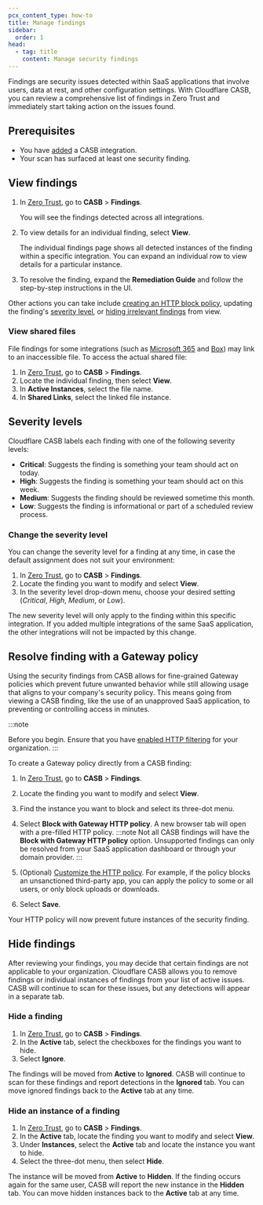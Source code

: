 ```yaml
---
pcx_content_type: how-to
title: Manage findings
sidebar:
  order: 1
head:
  - tag: title
    content: Manage security findings
---
```


Findings are security issues detected within SaaS applications that involve users, data at rest, and other configuration settings. With Cloudflare CASB, you can review a comprehensive list of findings in Zero Trust and immediately start taking action on the issues found.

## Prerequisites

- You have [added](/cloudflare-one/applications/scan-apps/#add-an-integration) a CASB integration.
- Your scan has surfaced at least one security finding.

## View findings

1. In [Zero Trust](https://one.dash.cloudflare.com), go to **CASB** > **Findings**.

   You will see the findings detected across all integrations.

2. To view details for an individual finding, select **View**.

   The individual findings page shows all detected instances of the finding within a specific integration. You can expand an individual row to view details for a particular instance.

3. To resolve the finding, expand the **Remediation Guide** and follow the step-by-step instructions in the UI.

Other actions you can take include [creating an HTTP block policy](#resolve-finding-with-a-gateway-policy), updating the finding's [severity level](#severity-levels), or [hiding irrelevant findings](#hide-findings) from view.

### View shared files

File findings for some integrations (such as [Microsoft 365](/cloudflare-one/applications/scan-apps/casb-integrations/microsoft-365/#file-sharing) and [Box](/cloudflare-one/applications/scan-apps/casb-integrations/box/#file-sharing)) may link to an inaccessible file. To access the actual shared file:

1. In [Zero Trust](https://one.dash.cloudflare.com), go to **CASB** > **Findings**.
2. Locate the individual finding, then select **View**.
3. In **Active Instances**, select the file name.
4. In **Shared Links**, select the linked file instance.

## Severity levels

Cloudflare CASB labels each finding with one of the following severity levels:

- **Critical**: Suggests the finding is something your team should act on today.
- **High**: Suggests the finding is something your team should act on this week.
- **Medium**: Suggests the finding should be reviewed sometime this month.
- **Low**: Suggests the finding is informational or part of a scheduled review process.

### Change the severity level

You can change the severity level for a finding at any time, in case the default assignment does not suit your environment:

1. In [Zero Trust](https://one.dash.cloudflare.com), go to **CASB** > **Findings**.
2. Locate the finding you want to modify and select **View**.
3. In the severity level drop-down menu, choose your desired setting (_Critical_, _High_, _Medium_, or _Low_).

The new severity level will only apply to the finding within this specific integration. If you added multiple integrations of the same SaaS application, the other integrations will not be impacted by this change.

## Resolve finding with a Gateway policy

Using the security findings from CASB allows for fine-grained Gateway policies which prevent future unwanted behavior while still allowing usage that aligns to your company's security policy. This means going from viewing a CASB finding, like the use of an unapproved SaaS application, to preventing or controlling access in minutes.

:::note

Before you begin. Ensure that you have [enabled HTTP filtering](/cloudflare-one/policies/gateway/initial-setup/http/) for your organization.
:::

To create a Gateway policy directly from a CASB finding:

1. In [Zero Trust](https://one.dash.cloudflare.com), go to **CASB** > **Findings**.
2. Locate the finding you want to modify and select **View**.
3. Find the instance you want to block and select its three-dot menu.
4. Select **Block with Gateway HTTP policy**. A new browser tab will open with a pre-filled HTTP policy.
   :::note
   Not all CASB findings will have the **Block with Gateway HTTP policy** option. Unsupported findings can only be resolved from your SaaS application dashboard or through your domain provider.
   :::

5. (Optional) [Customize the HTTP policy](/cloudflare-one/policies/gateway/http-policies/). For example, if the policy blocks an unsanctioned third-party app, you can apply the policy to some or all users, or only block uploads or downloads.
6. Select **Save**.

Your HTTP policy will now prevent future instances of the security finding.

## Hide findings

After reviewing your findings, you may decide that certain findings are not applicable to your organization. Cloudflare CASB allows you to remove findings or individual instances of findings from your list of active issues. CASB will continue to scan for these issues, but any detections will appear in a separate tab.

### Hide a finding

1. In [Zero Trust](https://one.dash.cloudflare.com), go to **CASB** > **Findings**.
2. In the **Active** tab, select the checkboxes for the findings you want to hide.
3. Select **Ignore**.

The findings will be moved from **Active** to **Ignored**. CASB will continue to scan for these findings and report detections in the **Ignored** tab. You can move ignored findings back to the **Active** tab at any time.

### Hide an instance of a finding

1. In [Zero Trust](https://one.dash.cloudflare.com), go to **CASB** > **Findings**.
2. In the **Active** tab, locate the finding you want to modify and select **View**.
3. Under **Instances**, select the **Active** tab and locate the instance you want to hide.
4. Select the three-dot menu, then select **Hide**.

The instance will be moved from **Active** to **Hidden**. If the finding occurs again for the same user, CASB will report the new instance in the **Hidden** tab. You can move hidden instances back to the **Active** tab at any time.
